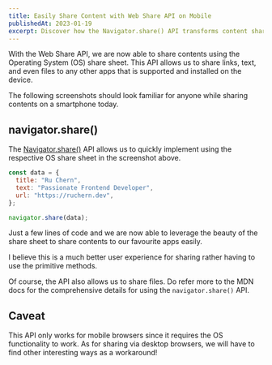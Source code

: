 ```yaml
---
title: Easily Share Content with Web Share API on Mobile
publishedAt: 2023-01-19
excerpt: Discover how the Navigator.share() API transforms content sharing on smartphones using the OS share sheet for a seamless experience.
---
```


With the Web Share API, we are now able to share contents using the Operating System (OS) share sheet. This API allows us to share links, text, and even files to any other apps that is supported and installed on the device.

The following screenshots should look familiar for anyone while sharing contents on a smartphone today.

## navigator.share()

The [Navigator.share()](https://developer.mozilla.org/en-US/docs/Web/API/Navigator/share) API allows us to quickly implement using the respective OS share sheet in the screenshot above.

```js
const data = {
  title: "Ru Chern",
  text: "Passionate Frontend Developer",
  url: "https://ruchern.dev",
};

navigator.share(data);
```

Just a few lines of code and we are now able to leverage the beauty of the share sheet to share contents to our favourite apps easily.

I believe this is a much better user experience for sharing rather having to use the primitive methods.

Of course, the API also allows us to share files. Do refer more to the MDN docs for the comprehensive details for using the `navigator.share()` API.

## Caveat

This API only works for mobile browsers since it requires the OS functionality to work. As for sharing via desktop browsers, we will have to find other interesting ways as a workaround!
